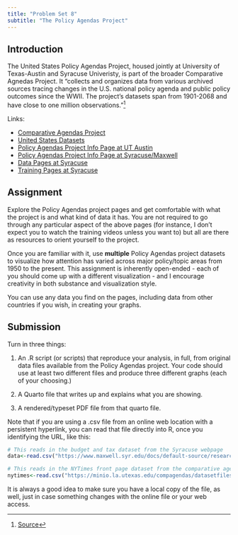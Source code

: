 ```yaml
---
title: "Problem Set 8"
subtitle: "The Policy Agendas Project"
---
```


## Introduction

The United States Policy Agendas Project, housed jointly at University of Texas-Austin and Syracuse Univeristy, is part of the broader Comparative Agnedas Project. It "collects and organizes data from various archived sources tracing changes in the U.S. national policy agenda and public policy outcomes since the WWII. The project's datasets span from 1901-2068 and have close to one million observations."[^pap]

[^pap]: [Source](https://www.maxwell.syr.edu/research/campbell-public-affairs-institute/united-states-policy-agendas-project) 

Links:

- [Comparative Agendas Project](www.comparativeagendas.net)
- [United States Datasets](https://www.comparativeagendas.net/project/us/datasets)
- [Policy Agendas Project Info Page at UT Austin](https://liberalarts.utexas.edu/government/news/feature-archive/the-policy-agendas-project.html)
- [Policy Agendas Project Info Page at Syracuse/Maxwell](https://www.maxwell.syr.edu/research/campbell-public-affairs-institute/united-states-policy-agendas-project)
- [Data Pages at Syracuse](https://www.maxwell.syr.edu/research/campbell-public-affairs-institute/united-states-policy-agendas-project/datasets-and-codebooks)
- [Training Pages at Syracuse](https://www.maxwell.syr.edu/research/campbell-public-affairs-institute/united-states-policy-agendas-project/training-modules)

## Assignment

Explore the Policy Agendas project pages and get comfortable with what the project is and what kind of data it has.  You are not required to go through any particular aspect of the above pages (for instance, I don't expect you to watch the training videos unless you want to) but all are there as resources to orient yourself to the project.

Once you are familiar with it, use **multiple** Policy Agendas project datasets to visualize how attention has varied across major policy/topic areas from 1950 to the present.  This assignment is inherently open-ended - each of you should come up with a different visualization - and I encourage creativity in both substance and visualization style.

You can use any data you find on the pages, including data from other countries if you wish, in creating your graphs. 

## Submission

Turn in three things:

1. An .R script (or scripts) that reproduce your analysis, in full, from original data files available from the Policy Agendas project.  Your code should use at least two different files and produce three different graphs (each of your choosing.)

2. A Quarto file that writes up and explains what you are showing.

3. A rendered/typeset PDF file from that quarto file.

Note that if you are using a .csv file from an online web location with a persistent hyperlink, you can read that file directly into R, once you identifying the URL, like this:

```r
# This reads in the budget and tax dataset from the Syracuse webpage
data<-read.csv("https://www.maxwell.syr.edu/docs/default-source/research/campbell/us-policy-agendas-project/budget-tax-dataset.csv")

# This reads in the NYTimes front page dataset from the comparative agendas project webpage
nytimes<-read.csv("https://minio.la.utexas.edu/compagendas/datasetfiles/US-Media-NYTimes_front_page_19.3.csv")
```

It is always a good idea to make sure you have a local copy of the file, as well, just in case something changes with the online file or your web access.